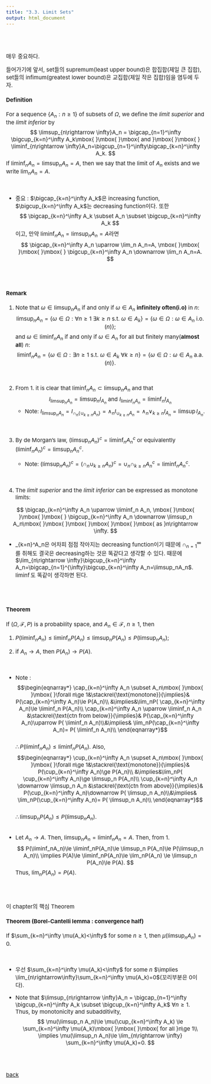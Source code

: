 ---
title: "3.3. Limit Sets"
output: html_document
---

<style type="text/css">
  body, td {
    font-size: 15px;
  }
pre {
  font-size: 15px
}
</style>

<br>
<br>


매우 중요하다.

들어가기에 앞서, set들의 supremum(least upper bound)은 합집합(제일 큰 집합), set들의 infimum(greatest lower bound)은 교집합(제일 작은 집합)임을 염두에 두자.

#### Definition
For a sequence $\{A_n: n\ge 1\}$ of subsets of $\Omega$, we define the *limit superior* and the *limit inferior* by
$$
\limsup_{n\rightarrow \infty}A_n = \bigcap_{n=1}^\infty \bigcup_{k=n}^\infty A_k\mbox{   }\mbox{   }\mbox{   and }\mbox{   }\mbox{   } \liminf_{n\rightarrow \infty}A_n=\bigcup_{n=1}^\infty\bigcap_{k=n}^\infty  A_k.
$$
If $\liminf_nA_n = \limsup_nA_n=A$, then we say that the limit of $A_n$ exists and we write $\lim_n A_n=A$.

<br>

   * 중요 : $\bigcap_{k=n}^\infty  A_k$은 increasing function, $\bigcup_{k=n}^\infty A_k$는 decreasing function이다. 또한
   $$
   \bigcap_{k=n}^\infty A_k \subset A_n \subset \bigcup_{k=n}^\infty A_k
   $$
   이고, 만약 $\liminf_nA_n = \limsup_nA_n=A$라면
   $$
    \bigcap_{k=n}^\infty A_n \uparrow \lim_n A_n=A, \mbox{ }\mbox{ }\mbox{ }\mbox{ } \bigcup_{k=n}^\infty A_n \downarrow \lim_n A_n=A. 
   $$

<br>
<br>

#### Remark
1. Note that $\omega \in \limsup_n A_n$ if and only if $\omega \in A_n$ **infinitely often(i.o)** in $n$:
$$
\limsup_n A_n =\{ \omega \in \Omega: \forall n\ge 1\mbox{ } \exists k\ge n \mbox{ s.t. }\omega \in A_k \}=\{\omega\in \Omega: \omega\in A_n \mbox{ i.o.}(n) \};
$$
and $\omega \in \liminf_n A_n$ if and only if $\omega \in A_n$ for all but finitely many(**almost all**) $n$: 
$$
\liminf_n A_n =\{ \omega \in \Omega: \exists n\ge 1\mbox{ } \mbox{ s.t. }\omega \in A_k \mbox{ }\forall k\ge n \}=\{\omega\in \Omega: \omega\in A_n \mbox{ a.a.}(n) \}.
$$

<br>

2. From 1. it is clear that $\liminf_nA_n\subset \limsup_nA_n$ and that
$$
I_{\limsup_nA_n}=\limsup_nI_{A_n}\mbox{ }\mbox{ }\mbox{ }\mbox{ }\mbox{ and }\mbox{ }\mbox{ }\mbox{ }\mbox{ } I_{\liminf_nA_n}=\liminf_nI_{A_n}
$$
   * Note: $I_{\limsup_nA_n}=I_{\cap_n \{\cup_{k\ge n} A_n\}}=\wedge_n I_{\cup_{k\ge n} A_n}=\wedge_n\vee_{k\ge n}I_{A_n}=\limsup I_{A_n}$.

<br>

3. By de Morgan's law, $(\limsup_n A_n)^c=\liminf_n A_n^c$ or equivalently $(\liminf_n A_n)^c=\limsup_n A_n^c$. 
  
   * Note: $(\limsup_n A_n)^c=(\cap_n\cup_{k\ge n}A_n)^c=\cup_n\cap_{k\ge n}A_n^c=\liminf_n A_n^c$.

<br>

4. The *limit superior* and the *limit inferior* can be expressed as monotone limits:

$$
    \bigcap_{k=n}^\infty A_n \uparrow \liminf_n A_n, \mbox{ }\mbox{ }\mbox{ }\mbox{ } \bigcup_{k=n}^\infty A_n \downarrow \limsup_n A_n\mbox{ }\mbox{ }\mbox{ }\mbox{ }\mbox{ }\mbox{ as }n\rightarrow \infty. 
$$

   * \bigcup_{k=n}^\infty A_n은 어차피 점점 작아지는 decreasing function이기 때문에 $\cap_{n=1}^{\infty}$를 취해도 결국은 decreasing하는 것은 똑같다고 생각할 수 있다. 때문에 $\lim_{n\rightarrow \infty}\bigcup_{k=n}^\infty A_n=\bigcap_{n=1}^{\infty}\bigcup_{k=n}^\infty A_n=\limsup_nA_n$. $\liminf$도 똑같이 생각하면 된다. 
   
<br>
<br>

#### Theorem
If $(\Omega, \mathcal{F},P)$ is a probability space, and $A_n\in \mathcal{F}$, $n\ge 1$, then

1. $P(\liminf_nA_n)\le \liminf_nP(A_n)\le \limsup_n P(A_n)\le P(\limsup_n A_n)$;

2. if $A_n\rightarrow A$, then $P(A_n)\rightarrow P(A)$.

<br>

  * Note : 
  $$\begin{eqnarray*}
    \cap_{k=n}^\infty A_n \subset A_n\mbox{ }\mbox{ }\mbox{ }\forall n\ge 1&\stackrel{\text{monotone}}{\implies}& P(\cap_{k=n}^\infty A_n)\le P(A_n)\\
    &\implies&\lim_nP( \cap_{k=n}^\infty A_n)\le \liminf_n P(A_n)\\
    \cap_{k=n}^\infty A_n \uparrow \liminf_n A_n &\stackrel{\text{ctn from below}}{\implies}& P(\cap_{k=n}^\infty A_n)\uparrow P( \liminf_n A_n)\\&\implies& \lim_nP(\cap_{k=n}^\infty A_n)= P( \liminf_n A_n)\\
\end{eqnarray*}$$  
   $\therefore P( \liminf_n A_n)\le \liminf_n P(A_n)$. Also,
   $$\begin{eqnarray*}
    \cup_{k=n}^\infty A_n \supset A_n\mbox{ }\mbox{ }\mbox{ }\forall n\ge 1&\stackrel{\text{monotone}}{\implies}& P(\cup_{k=n}^\infty A_n)\ge P(A_n)\\
    &\implies&\lim_nP( \cup_{k=n}^\infty A_n)\ge \limsup_n P(A_n)\\
    \cup_{k=n}^\infty A_n \downarrow \limsup_n A_n &\stackrel{\text{ctn from above}}{\implies}& P(\cup_{k=n}^\infty A_n)\downarrow P( \limsup_n A_n)\\&\implies& \lim_nP(\cup_{k=n}^\infty A_n)= P( \limsup_n A_n)\\
\end{eqnarray*}$$  
    $\therefore \limsup_n P(A_n)\le P( \limsup_n A_n)$. 
<br>
<br>

   * Let $A_n\rightarrow A$. Then, $\limsup_nA_n=\liminf_nA_n=A$. Then, from 1.
   $$
   P(\liminf_nA_n)\le \liminf_nP(A_n)\le \limsup_n P(A_n)\le P(\limsup_n A_n)\\
   \implies P(A)\le \liminf_nP(A_n)\le \lim_nP(A_n) \le \limsup_n P(A_n)\le P(A).
   $$
   Thus, $\lim_nP(A_n)=P(A)$.
  

<br>
<br>

이 chapter의 핵심 Theorem

#### Theorem (Borel-Cantelli lemma : convergence half)
If $\sum_{k=n}^\infty \mu(A_k)<\infty$ for some $n\ge 1$, then $\mu(\limsup_n A_n)=0$.

<br>

   * 우선 $\sum_{k=n}^\infty \mu(A_k)<\infty$ for some $n$ $\implies \lim_{n\rightarrow\infty}\sum_{k=n}^\infty \mu(A_k)=0$(꼬리부분은 0이다).
   
   * Note that $\limsup_{n\rightarrow \infty}A_n = \bigcap_{n=1}^\infty \bigcup_{k=n}^\infty A_k \subset \bigcup_{k=n}^\infty A_k$ $\forall n\ge 1$. Thus, by monotonicity and subadditivity,
   $$
   \mu(\limsup_n A_n)\le \mu(\cup_{k=n}^\infty A_k) \le \sum_{k=n}^\infty \mu(A_k)\mbox{ }\mbox{ }\mbox{ for all }n\ge 1\\
   \implies    \mu(\limsup_n A_n)\le \lim_{n\rightarrow \infty} \sum_{k=n}^\infty \mu(A_k)=0. 
   $$

<br>
<br>

[back](../probability1.html)
